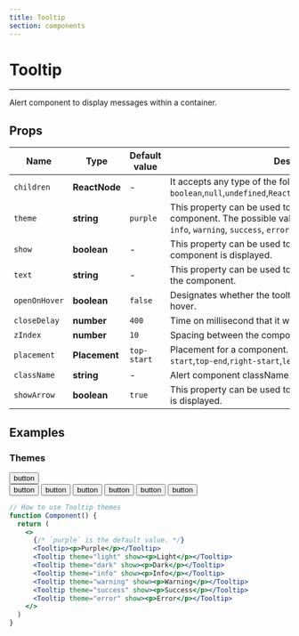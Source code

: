 ```yaml
---
title: Tooltip
section: components
---
```



# Tooltip

---

Alert component to display messages within a container.

## Props

| Name             | Type         | Default value | Description                                                                                                                                                                                            |
| ---------------- | ------------ | ------------- | ------------------------------------------------------------------------------------------------------------------------------------------------------------------------------------------------------ |
| `children`       | **ReactNode**| -             | It accepts any type of the followins `boolean`,`null`,`undefined`,`ReactFragment`,`ReactPortal`,`ReactChild`                                                                                           |
| `theme`          | **string**   | `purple`      | This property can be used to set the theme of the component. The possible values for the theme property are `info`, `warning`, `success`, `error`, `light`, `dark`, and `purple`.           |
| `show`           | **boolean**  | -             | This property can be used to control whether or not the component is displayed.                                                                                                                        |
| `text`           | **string**   | -             | This property can be used to set the text that is displayed by the component.                                                                                                                          |
| `openOnHover`    | **boolean**  | `false`       | Designates whether the tooltip should open on activator hover.                                                                                                                                         |
| `closeDelay`     | **number**   | `400`         | Time on millisecond that it will take to close the tooltip.                                                                                                                                            |
| `zIndex`         | **number**   | `10`          | Spacing between the component and the floating tooltip.                                                                                                                                                |
| `placement`      | **Placement**| `top-start`   | Placement for a component. Available options are `top-start`,`top-end`,`right-start`,`left-end`,etc.                                                                                                   |                                                                                  
| `className`      | **string**   | -             | Alert component className.                                                                                                                                                                             |
| `showArrow`      | **boolean**  | `true`        | This property can be used to control whether or not an arrow is displayed. 

## Examples

### Themes

  <Demo title="Themes for Tooltip" background={colors.bgGrey}>
    <Flexbox
      display="flex"
      justifyContent="space-evenly"
      flex-direction="column"
      alignItems="center"
      wrap="wrap"
    >
    <div style={{display: "flex", flexDirection: "column", gap: "60px"}}>
      <div style={{marginTop: "50px"}}>
      <Tooltip theme="light" text="This is some text" show>
        <button>button</button>
      </Tooltip> 
      </div>
      <Tooltip theme="dark" text="This is some text" show>
        <button>button</button>
      </Tooltip>
      <Tooltip theme="purple" text="This is some text" show>
        <button>button</button>
      </Tooltip>  
      <Tooltip theme="info" text="This is some text" show>
        <button>button</button>
      </Tooltip>  
      <Tooltip theme="warning" text="This is some text" show>
        <button>button</button>
      </Tooltip>  
      <Tooltip theme="success" text="This is some text" show>
        <button>button</button>
      </Tooltip>  
      <Tooltip theme="error" text="This is some text" show>
        <button>button</button>
      </Tooltip>    
    </div>
    </Flexbox>
  </Demo>

```jsx
// How to use Tooltip themes
function Component() {
  return (
    <>
      {/* `purple` is the default value. */}
      <Tooltip><p>Purple</p></Tooltip>
      <Tooltip theme="light" show><p>Light</p></Tooltip>
      <Tooltip theme="dark" show><p>Dark</p></Tooltip>
      <Tooltip theme="info" show><p>Info</p></Tooltip>
      <Tooltip theme="warning" show><p>Warning</p></Tooltip>
      <Tooltip theme="success" show><p>Success</p></Tooltip>
      <Tooltip theme="error" show><p>Error</p></Tooltip>
    </>
  )
}
```



